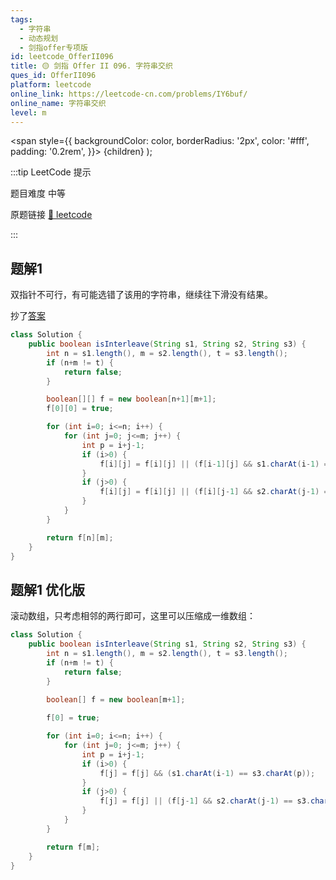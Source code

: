 ```yaml
---
tags:
  - 字符串
  - 动态规划
  - 剑指offer专项版
id: leetcode_OfferII096
title: 🟡 剑指 Offer II 096. 字符串交织
ques_id: OfferII096
platform: leetcode
online_link: https://leetcode-cn.com/problems/IY6buf/
online_name: 字符串交织
level: m
---
```


  <span
    style={{
      backgroundColor: color,
      borderRadius: '2px',
      color: '#fff',
      padding: '0.2rem',
    }}>
    {children}
  </span>
);

:::tip LeetCode 提示

题目难度 <Highlight color="#ffc01e">中等</Highlight>

原题链接 [🔗 leetcode](https://leetcode-cn.com/problems/IY6buf/)

:::

## 题解1

双指针不可行，有可能选错了该用的字符串，继续往下滑没有结果。

抄了[答案](https://leetcode-cn.com/problems/interleaving-string/solution/jiao-cuo-zi-fu-chuan-by-leetcode-solution/)

```java
class Solution {
    public boolean isInterleave(String s1, String s2, String s3) {
        int n = s1.length(), m = s2.length(), t = s3.length();
        if (n+m != t) {
            return false;
        }

        boolean[][] f = new boolean[n+1][m+1];
        f[0][0] = true;

        for (int i=0; i<=n; i++) {
            for (int j=0; j<=m; j++) {
                int p = i+j-1;
                if (i>0) {
                    f[i][j] = f[i][j] || (f[i-1][j] && s1.charAt(i-1) == s3.charAt(p));
                }
                if (j>0) {
                    f[i][j] = f[i][j] || (f[i][j-1] && s2.charAt(j-1) == s3.charAt(p));
                }
            }
        }

        return f[n][m];
    }
}
```

## 题解1 优化版

滚动数组，只考虑相邻的两行即可，这里可以压缩成一维数组：

```java
class Solution {
    public boolean isInterleave(String s1, String s2, String s3) {
        int n = s1.length(), m = s2.length(), t = s3.length();
        if (n+m != t) {
            return false;
        }
        
        boolean[] f = new boolean[m+1];

        f[0] = true;

        for (int i=0; i<=n; i++) {
            for (int j=0; j<=m; j++) {
                int p = i+j-1;
                if (i>0) {
                    f[j] = f[j] && (s1.charAt(i-1) == s3.charAt(p));
                }
                if (j>0) {
                    f[j] = f[j] || (f[j-1] && s2.charAt(j-1) == s3.charAt(p));
                }
            }
        }

        return f[m];
    }
}
```
